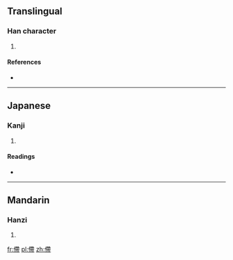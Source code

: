 ==Translingual==

===Han character===
{{Han char|rn=9|rad=人|as=11|sn=13|four=|canj=人大心月 (OKPB)}}

# {{defn|Han|sort=人11}}

====References====
* {{Han ref|kx=0115.140|dkj=01042|hdz=10210.030|uh=50C0|ud=20672}}

----

==Japanese==

===Kanji===
{{ja-kanji|grade=|rs=人11}}

# {{defn|lang=ja|sort=人11}}

====Readings====
* {{ja-readings|on=[[てい]] (tei)|kun=[[くるしむ]] (kurushimu)}}

----

==Mandarin==

===Hanzi===
{{cmn-hanzi|pin=[[dì]] ([[di4]])|wg=ti<sup>4</sup>}}

# {{defn|lang=cmn|sort=人11}}

[[fr:僀]]
[[pl:僀]]
[[zh:僀]]